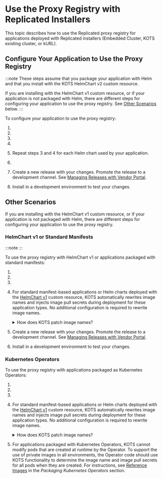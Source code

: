 
# Use the Proxy Registry with Replicated Installers

This topic describes how to use the Replicated proxy registry for applications deployed with Replicated installers (Embedded Cluster, KOTS existing cluster, or kURL).

## Configure Your Application to Use the Proxy Registry

:::note
These steps assume that you package your application with Helm and that you install with the KOTS HelmChart v2 custom resource.

If you are installing with the HelmChart v1 custom resource, or if your application is not packaged with Helm, there are different steps for configuring your application to use the proxy registry. See [Other Scenarios](#other-scenarios) below.
:::

To configure your application to use the proxy registry:

1. <StepCreds/>

1. <StepCustomDomain/>

1. <RewriteHelmValues/>

1. <InjectPullSecret/>

1. Repeat steps 3 and 4 for each Helm chart used by your application.

1. <AdditionalNs/>

1. Create a new release with your changes. Promote the release to a development channel. See [Managing Releases with Vendor Portal](releases-creating-releases).

1. Install in a development environment to test your changes.

## Other Scenarios

If you are installing with the HelmChart v1 custom resource, or if your application is not packaged with Helm, there are different steps for configuring your application to use the proxy registry.

### HelmChart v1 or Standard Manifests

:::note
<Deprecated/>
:::

To use the proxy registry with HelmChart v1 or applications packaged with standard manifests:

1. <StepCreds/>

1. <StepCustomDomain/>

1. <AdditionalNs/>

1. For standard manifest-based applications or Helm charts deployed with the [HelmChart v1](/reference/custom-resource-helmchart) custom resource, KOTS automatically rewrites image names and injects image pull secrets during deployment for these application types. No additional configuration is required to rewrite image names.

   <details>
     <summary>How does KOTS patch image names?</summary>

     For applications packaged with standard Kubernetes manifests (or Helm charts deployed with the [HelmChart v1](/reference/custom-resource-helmchart) custom resource), KOTS automatically patches image names to the location of the image at at `proxy.replicated.com` or your custom domain during deployment. If KOTS receives a 401 response when attempting to load image manifests using the image reference from the PodSpec, it assumes that this is a private image that must be proxied through the proxy registry.

     KOTS uses Kustomize to patch the `midstream/kustomization.yaml` file to change the image name during deployment to reference the proxy registry. For example, a PodSpec for a Deployment references a private image hosted at `quay.io/my-org/api:v1.0.1`:

    ```yaml
    apiVersion: apps/v1
    kind: Deployment
    metadata:
      name: example
    spec:
      template:
        spec:
          containers:
            - name: api
              image: quay.io/my-org/api:v1.0.1
    ```

    When this application is deployed, KOTS detects that it cannot access
    the image at quay.io. So, it creates a patch in the `midstream/kustomization.yaml`
    file that changes the image name in all manifest files for the application. This causes the container runtime in the cluster to use the proxy registry to pull the images, using the license information provided to KOTS for authentication.

    ```yaml
    apiVersion: kustomize.config.k8s.io/v1beta1
    bases:
    - ../../base
    images:
    - name: quay.io/my-org/api:v1.0.1
      newName: proxy.replicated.com/proxy/my-kots-app/quay.io/my-org/api
    ```
    </details> 

1. Create a new release with your changes. Promote the release to a development channel. See [Managing Releases with Vendor Portal](releases-creating-releases).

1. Install in a development environment to test your changes.

### Kubernetes Operators

To use the proxy registry with applications packaged as Kubernetes Operators:

1. <StepCreds/>

1. <StepCustomDomain/>

1. <AdditionalNs/>

1. For standard manifest-based applications or Helm charts deployed with the [HelmChart v1](/reference/custom-resource-helmchart) custom resource, KOTS automatically rewrites image names and injects image pull secrets during deployment for these application types. No additional configuration is required to rewrite image names.

   <details>
     <summary>How does KOTS patch image names?</summary>

     For applications packaged with standard Kubernetes manifests (or Helm charts deployed with the [HelmChart v1](/reference/custom-resource-helmchart) custom resource), KOTS automatically patches image names to the location of the image at at `proxy.replicated.com` or your custom domain during deployment. If KOTS receives a 401 response when attempting to load image manifests using the image reference from the PodSpec, it assumes that this is a private image that must be proxied through the proxy registry.

     KOTS uses Kustomize to patch the `midstream/kustomization.yaml` file to change the image name during deployment to reference the proxy registry. For example, a PodSpec for a Deployment references a private image hosted at `quay.io/my-org/api:v1.0.1`:

    ```yaml
    apiVersion: apps/v1
    kind: Deployment
    metadata:
      name: example
    spec:
      template:
        spec:
          containers:
            - name: api
              image: quay.io/my-org/api:v1.0.1
    ```

    When this application is deployed, KOTS detects that it cannot access
    the image at quay.io. So, it creates a patch in the `midstream/kustomization.yaml`
    file that changes the image name in all manifest files for the application. This causes the container runtime in the cluster to use the proxy registry to pull the images, using the license information provided to KOTS for authentication.

    ```yaml
    apiVersion: kustomize.config.k8s.io/v1beta1
    bases:
    - ../../base
    images:
    - name: quay.io/my-org/api:v1.0.1
      newName: proxy.replicated.com/proxy/my-kots-app/quay.io/my-org/api
    ```
    </details>

1. For applications packaged with Kubernetes Operators, KOTS cannot modify pods that are created at runtime by the Operator. To support the use of private images in all environments, the Operator code should use KOTS functionality to determine the image name and image pull secrets for all pods when they are created. For instructions, see [Reference Images](/vendor/operator-referencing-images) in the _Packaging Kubernetes Operators_ section.